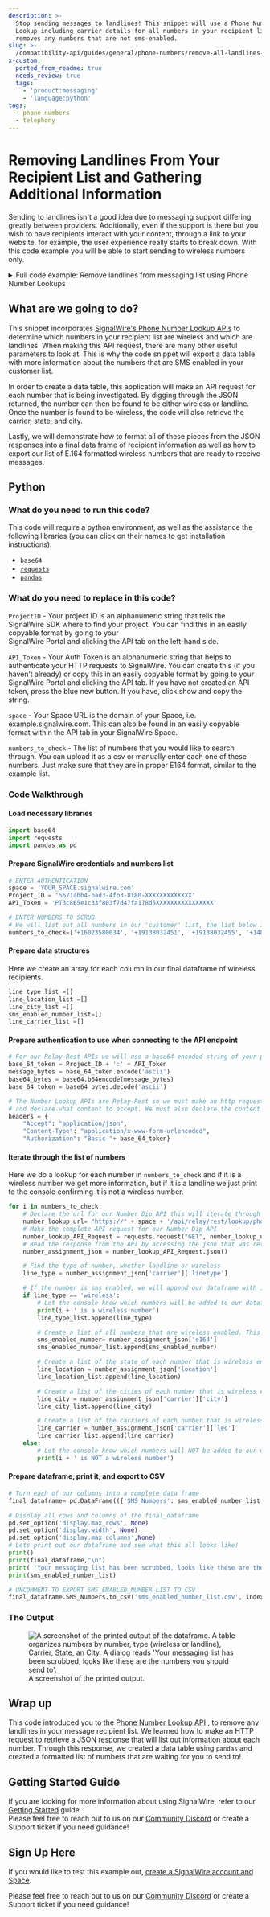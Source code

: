 ```yaml
---
description: >-
  Stop sending messages to landlines! This snippet will use a Phone Number
  Lookup including carrier details for all numbers in your recipient list, and
  removes any numbers that are not sms-enabled.
slug: >-
  /compatibility-api/guides/general/phone-numbers/remove-all-landlines-from-your-recipient-list
x-custom:
  ported_from_readme: true
  needs_review: true
  tags:
    - 'product:messaging'
    - 'language:python'
tags:
  - phone-numbers
  - telephony
---
```


# Removing Landlines From Your Recipient List and Gathering Additional Information

Sending to landlines isn't a good idea due to messaging support differing greatly between providers. Additionally, even if the support is there but you wish to have recipients interact with your content, through a link to your website, for example, the user experience really starts to break down. With this code example you will be able to start sending to wireless numbers only.

<details>
  <summary>Full code example: Remove landlines from messaging list using Phone Number Lookups</summary>

```python
import base64
import requests
import pandas as pd

# ENTER AUTHENTICATION
space = 'YOUR_SPACE.signalwire.com'
Project_ID = '5671abb4-bad3-4fb3-8f80-XXXXXXXXXXXXX'
API_Token = 'PT3c865e1c33f803f7d47fa178d5XXXXXXXXXXXXXXXX'

# ENTER NUMBERS TO SCRUB
# We will list out all numbers in our 'customer' list, the list below is a list of random numbers that you may test this code with
numbers_to_check=['+16023580034', '+19138032451', '+19138032455', '+14803769009', '+17167718294', '+11111111111', '+14802005061', '+14802015033', '+18082817937', '+18082008666']

# Create an array for each column in our final dataframe of wireless recipients
line_type_list =[]
line_location_list =[]
line_city_list =[]
sms_enabled_number_list=[]
line_carrier_list =[]

# For our Relay-Rest APIs we will use a base64 encoded string of your projectID and API Token
base_64_token = Project_ID + ':' + API_Token
message_bytes = base_64_token.encode('ascii')
base64_bytes = base64.b64encode(message_bytes)
base_64_token = base64_bytes.decode('ascii')

# The Number Lookup APIs are Relay-Rest so we must make an http request to the end points
# and declare what content to accept. We must also declare the content type and our Authorization Token which is base64 encoded
headers = {
    "Accept": "application/json",
    "Content-Type": "application/x-www-form-urlencoded",
    "Authorization": "Basic "+ base_64_token}


for i in numbers_to_check:
    # Declare the url for our Number Dip API this will iterate through each number we are requesting to lookup
    number_lookup_url= "https://" + space + '/api/relay/rest/lookup/phone_number/' + i + '?include=carrier'
    # Make the complete API request for our Number Dip API
    number_lookup_API_Request = requests.request("GET", number_lookup_url, headers=headers)
    # Read the response from the API by accessing the json that was returned
    number_assignment_json = number_lookup_API_Request.json()

    # Find the type of number, whether landline or wireless
    line_type = number_assignment_json['carrier']['linetype']

    # If the number is sms enabled, we will append our dataframe with it's e164 format, the location and the type of number
    if line_type == 'wireless':
        # Let the console know which numbers will be added to our dataframe
        print(i + ' is a wireless number')
        line_type_list.append(line_type)

        # Create a list of all numbers that are wireless enabled. This list will become a column in our final dataframe
        sms_enabled_number= number_assignment_json['e164']
        sms_enabled_number_list.append(sms_enabled_number)

        # Create a list of the state of each number that is wireless enabled. This list will become a column in our final dataframe
        line_location = number_assignment_json['location']
        line_location_list.append(line_location)

        # Create a list of the cities of each number that is wireless enabled. This list will become a column in our final dataframe
        line_city = number_assignment_json['carrier']['city']
        line_city_list.append(line_city)

        # Create a list of the carriers of each number that is wireless enabled. This list will become a column in our final dataframe
        line_carrier = number_assignment_json['carrier']['lec']
        line_carrier_list.append(line_carrier)
    else:
        # Let the console know which numbers will NOT be added to our dataframe
        print(i + ' is NOT a wireless number')

# Turn each of our columns into a complete data frame
final_dataframe= pd.DataFrame(({'SMS_Numbers': sms_enabled_number_list, 'Number Type': line_type_list, 'Carrier': line_carrier_list, 'State': line_location_list, 'City': line_city_list}))

# Display all rows and columns of the final_dataframe
pd.set_option('display.max_rows', None)
pd.set_option('display.width', None)
pd.set_option('display.max_columns',None)
# Lets print out our dataframe and see what this all looks like!
print()
print(final_dataframe,"\n")
print( 'Your messaging list has been scrubbed, looks like these are the numbers you should send to:')
print(sms_enabled_number_list)

# UNCOMMENT TO EXPORT SMS_ENABLED_NUMBER_LIST TO CSV
final_dataframe.SMS_Numbers.to_csv('sms_enabled_number_list.csv', index=False, encoding='utf-8')
```

</details>

## What are we going to do?

This snippet incorporates [SignalWire's Phone Number Lookup APIs](/rest/signalwire-rest/endpoints/space/lookup-phone-number) to determine which numbers in your recipient list are wireless and which are landlines. When making this API request, there are many other useful parameters to look at. This is why the code snippet will export a data table with more information about the numbers that are SMS enabled in your customer list.

In order to create a data table, this application will make an API request for each number that is being investigated. By digging through the JSON returned, the number can then be found to be either wireless or landline. Once the number is found to be wireless, the code will also retrieve the carrier, state, and city.

Lastly, we will demonstrate how to format all of these pieces from the JSON responses into a final data frame of recipient information as well as how to export our list of E.164 formatted wireless numbers that are ready to receive messages.

## Python

### What do you need to run this code?

This code will require a python environment, as well as the assistance the following libraries (you can click on their names to get installation instructions):

- `base64`
- [`requests`](https://pypi.org/project/requests/)
- [`pandas`](https://pypi.org/project/pandas/)

### What do you need to replace in this code?

`ProjectID` - Your project ID is an alphanumeric string that tells the SignalWire SDK where to find your project. You can find this in an easily copyable format by going to your  
SignalWire Portal and clicking the API tab on the left-hand side.

`API_Token` - Your Auth Token is an alphanumeric string that helps to authenticate your HTTP requests to SignalWire. You can create this (if you haven’t already) or copy this in an easily copyable format by going to your SignalWire Portal and clicking the API tab. If you have not created an API token, press the blue new button. If you have, click show and copy the string.

`space` - Your Space URL is the domain of your Space, i.e. example.signalwire.com. This can also be found in an easily copyable format within the API tab in your SignalWire Space.

`numbers_to_check` - The list of numbers that you would like to search through. You can upload it as a csv or manually enter each one of these numbers. Just make sure that they are in proper E164 format, similar to the example list.

### Code Walkthrough

#### Load necessary libraries

```python
import base64
import requests
import pandas as pd
```

#### Prepare SignalWire credentials and numbers list

```python
# ENTER AUTHENTICATION
space = 'YOUR_SPACE.signalwire.com'
Project_ID = '5671abb4-bad3-4fb3-8f80-XXXXXXXXXXXXX'
API_Token = 'PT3c865e1c33f803f7d47fa178d5XXXXXXXXXXXXXXXX'

# ENTER NUMBERS TO SCRUB
# We will list out all numbers in our 'customer' list, the list below is a list of random numbers that you may test this code with
numbers_to_check=['+16023580034', '+19138032451', '+19138032455', '+14803769009', '+17167718294', '+11111111111', '+14802005061', '+14802015033', '+18082817937', '+18082008666']
```

#### Prepare data structures

Here we create an array for each column in our final dataframe of wireless recipients.

```python
line_type_list =[]
line_location_list =[]
line_city_list =[]
sms_enabled_number_list=[]
line_carrier_list =[]
```

#### Prepare authentication to use when connecting to the API endpoint

```python
# For our Relay-Rest APIs we will use a base64 encoded string of your projectID and API Token
base_64_token = Project_ID + ':' + API_Token
message_bytes = base_64_token.encode('ascii')
base64_bytes = base64.b64encode(message_bytes)
base_64_token = base64_bytes.decode('ascii')

# The Number Lookup APIs are Relay-Rest so we must make an http request to the end points
# and declare what content to accept. We must also declare the content type and our Authorization Token which is base64 encoded
headers = {
    "Accept": "application/json",
    "Content-Type": "application/x-www-form-urlencoded",
    "Authorization": "Basic "+ base_64_token}
```

#### Iterate through the list of numbers

Here we do a lookup for each number in `numbers_to_check` and if it is a wireless number we get more information, but if it is a landline we just print to the console confirming it is not a wireless number.

```python
for i in numbers_to_check:
    # Declare the url for our Number Dip API this will iterate through each number we are requesting to lookup
    number_lookup_url= "https://" + space + '/api/relay/rest/lookup/phone_number/' + i + '?include=carrier'
    # Make the complete API request for our Number Dip API
    number_lookup_API_Request = requests.request("GET", number_lookup_url, headers=headers)
    # Read the response from the API by accessing the json that was returned
    number_assignment_json = number_lookup_API_Request.json()

    # Find the type of number, whether landline or wireless
    line_type = number_assignment_json['carrier']['linetype']

    # If the number is sms enabled, we will append our dataframe with it's e164 format, the location and the type of number
    if line_type == 'wireless':
        # Let the console know which numbers will be added to our dataframe
        print(i + ' is a wireless number')
        line_type_list.append(line_type)

        # Create a list of all numbers that are wireless enabled. This list will become a column in our final dataframe
        sms_enabled_number= number_assignment_json['e164']
        sms_enabled_number_list.append(sms_enabled_number)

        # Create a list of the state of each number that is wireless enabled. This list will become a column in our final dataframe
        line_location = number_assignment_json['location']
        line_location_list.append(line_location)

        # Create a list of the cities of each number that is wireless enabled. This list will become a column in our final dataframe
        line_city = number_assignment_json['carrier']['city']
        line_city_list.append(line_city)

        # Create a list of the carriers of each number that is wireless enabled. This list will become a column in our final dataframe
        line_carrier = number_assignment_json['carrier']['lec']
        line_carrier_list.append(line_carrier)
    else:
        # Let the console know which numbers will NOT be added to our dataframe
        print(i + ' is NOT a wireless number')
```

#### Prepare dataframe, print it, and export to CSV

```python
# Turn each of our columns into a complete data frame
final_dataframe= pd.DataFrame(({'SMS_Numbers': sms_enabled_number_list, 'Number Type': line_type_list, 'Carrier': line_carrier_list, 'State': line_location_list, 'City': line_city_list}))

# Display all rows and columns of the final_dataframe
pd.set_option('display.max_rows', None)
pd.set_option('display.width', None)
pd.set_option('display.max_columns',None)
# Lets print out our dataframe and see what this all looks like!
print()
print(final_dataframe,"\n")
print( 'Your messaging list has been scrubbed, looks like these are the numbers you should send to:')
print(sms_enabled_number_list)

# UNCOMMENT TO EXPORT SMS_ENABLED_NUMBER_LIST TO CSV
final_dataframe.SMS_Numbers.to_csv('sms_enabled_number_list.csv', index=False, encoding='utf-8')
```

### The Output

<figure>
  <img
    className="img-800"
    src={require("./a03bc4b-0BF6C1EA-2D40-4BAF-9BD4-F4BADF5652EB.webP").default}
    alt="A screenshot of the printed output of the dataframe.  A table organizes numbers by number, type (wireless or landline), Carrier, State, an City. A dialog reads 'Your messaging list has been scrubbed, looks like these are the numbers you should send to'. "
  />
  <figcaption>A screenshot of the printed output.</figcaption>
</figure>

## Wrap up

This code introduced you to the [Phone Number Lookup API](/rest/signalwire-rest/endpoints/space/lookup-phone-number) , to remove any landlines in your message recipient list. We learned how to make an HTTP request to retrieve a JSON response that will list out information about each number. Through this response, we created a data table using `pandas` and created a formatted list of numbers that are waiting for you to send to!

## Getting Started Guide

If you are looking for more information about using SignalWire, refer to our [Getting Started](/platform/dashboard/getting-started/signing-up-for-a-space) guide.  
Please feel free to reach out to us on our [Community Discord](https://discord.com/invite/F2WNYTNjuF) or create a Support ticket if you need guidance!

## Sign Up Here

If you would like to test this example out, [create a SignalWire account and Space](https://m.signalwire.com/signups/new?s=1).

Please feel free to reach out to us on our [Community Discord](https://discord.com/invite/F2WNYTNjuF) or create a Support ticket if you need guidance!

